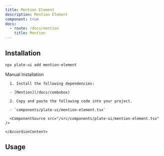 ```yaml
---
title: Mention Element
description: Mention Element
component: true
docs:
  - route: /docs/mention
    title: Mention
---
```


<ComponentExample src="/src/components/examples/PlaygroundDemo.tsx">
  <PlaygroundDemo id="mention" />
</ComponentExample>

## Installation

```bash
npx plate-ui add mention-element
```

<Accordion type="single" collapsible>
  <AccordionItem value="manual-installation">
    <AccordionTrigger>Manual Installation</AccordionTrigger>
    <AccordionContent>

      1. Install the following dependencies:

      - [Mention](/docs/combobox)

      2. Copy and paste the following code into your project.

      - `components/plate-ui/mention-element.tsx`

      <ComponentSource src="/src/components/plate-ui/mention-element.tsx" />

    </AccordionContent>

  </AccordionItem>
</Accordion>

## Usage

```tsx

```

```tsx

```
